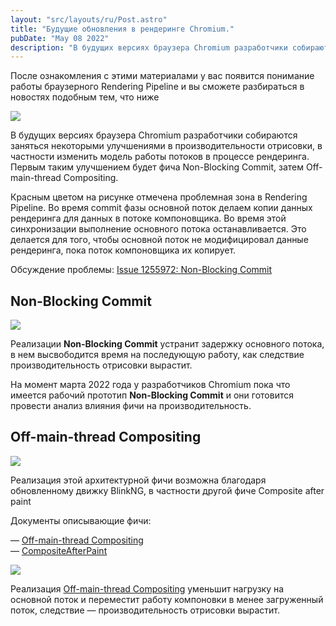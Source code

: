 ```yaml
---
layout: "src/layouts/ru/Post.astro"
title: "Будущие обновления в рендеринге Chromium."
pubDate: "May 08 2022"
description: "В будущих версиях браузера Сhromium разработчики собираются заняться некоторыми улучшениями в производительности отрисовки, в частности изменить модель работы потоков в процессе рендеринга. Первым таким улучшением будет фича Non-Blocking Commit, затем Off-main-thread Compositing."
---
```


После ознакомления с этими материалами у вас появится понимание работы браузерного Rendering Pipeline и вы сможете разбираться в новостях подобным тем, что ниже

<Img src="/assets/posts/2022/chromium-render-updates/threaded-compositing.jpg" />

В будущих версиях браузера Сhromium разработчики собираются заняться некоторыми улучшениями в производительности отрисовки, в частности изменить модель работы потоков в процессе рендеринга. Первым таким улучшением будет фича Non-Blocking Commit, затем Off-main-thread Compositing.

Красным цветом на рисунке отмечена проблемная зона в Rendering Pipeline. Во время commit фазы основной поток делаем копии данных рендеринга для данных в потоке компоновщика. Во время этой синхронизации выполнение основного потока останавливается. Это делается для того, чтобы основной поток не модифицировал данные рендеринга, пока поток компоновщика их копирует.

Обсуждение проблемы: [Issue 1255972: Non-Blocking Commit](https://bugs.chromium.org/p/chromium/issues/detail?id=1255972)


## Non-Blocking Commit

<Img src="/assets/posts/2022/chromium-render-updates/non-blocking-commit.jpg" />

Реализации **Non-Blocking Commit** устранит задержку основного потока, в нем высвободится время на последующую работу, как следствие производительность отрисовки вырастит.

На момент марта 2022 года у разработчиков Chromium пока что имеется рабочий прототип **Non-Blocking Commit** и они готовится провести анализ влияния фичи на производительность.

## Off-main-thread Compositing

<Img src="/assets/posts/2022/chromium-render-updates/off-main-thread-compositing-1.jpg" />

Реализация этой архитектурной фичи возможна благодаря обновленному движку BlinkNG, в частности другой фиче Composite after paint

Документы описывающие фичи:

— [Off-main-thread Compositing](https://docs.google.com/document/d/1BfIqMcJvmMFdk8e_KKeOEofz16610Mql6gmfeFhrsZk)  
— [CompositeAfterPaint](https://docs.google.com/document/d/114ie7KJY3e850ZmGh4YfNq8Vq10jGrunZJpaG6trWsQ/edit)  

<Img src="/assets/posts/2022/chromium-render-updates/off-main-thread-compositing-2.jpg" />

Реализация [Off-main-thread Compositing](https://docs.google.com/document/d/1BfIqMcJvmMFdk8e_KKeOEofz16610Mql6gmfeFhrsZk/preview) уменьшит нагрузку на основной поток и переместит работу компоновки в менее загруженный поток, следствие — производительность отрисовки вырастит.